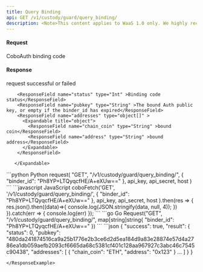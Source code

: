 ```yaml
---
title: Query Binding
api: GET /v1/custody/guard/query_binding/
description: <Note>This content applies to WaaS 1.0 only. We highly recommend that you upgrade to [WaaS 2.0](https://www.cobo.com/developers/v2/guides/overview/introduction).</Note> This endpoint returns a JSON response with the binding information for a given binder ID. The endpoint requires authentication and the user must have query permission. The binder ID is passed as a parameter in the GET request.
---
```


#### Request
<ParamField query="binder_id" type="String" required>CoboAuth binding code</ParamField>

#### Response
<ResponseField name="success" type="bool">request successful or failed</ResponseField>
   <ResponseField name="result" type="object">
      <Expandable title="object">

        <ResponseField name="status" type="Int" >Binding code status</ResponseField>
        <ResponseField name="pubkey" type="String" >The bound Auth public key, or empty if the binder_id has expired</ResponseField>
        <ResponseField name="addresses" type="object[]" >
          <Expandable title="object">
            <ResponseField name="chain_coin" type="String" >bound coin</ResponseField>
            <ResponseField name="address" type="String" >bound address</ResponseField>
          </Expandable>
        </ResponseField>

       </Expandable>
</ResponseField>

<RequestExample>
```python Python
request(
    "GET",
    "/v1/custody/guard/query_binding/",
    {
        "binder_id": "Ph8YP+LTQyqcfHE/A+eXUw=="
    },
    api_key, api_secret, host
)
```
```javascript JavaScript
coboFetch('GET', '/v1/custody/guard/query_binding/',
        {
            "binder_id": "Ph8YP+LTQyqcfHE/A+eXUw=="
        },
        api_key, api_secret, host
    ).then(res => {
        res.json().then((data)=>{
            console.log(JSON.stringify(data, null, 4));
        })
    }).catch(err => {
        console.log(err)
    });
```
```go Go
Request("GET", "/v1/custody/guard/query_binding/", map[string]string{
    "binder_id": "Ph8YP+LTQyqcfHE/A+eXUw=="
})
```
</RequestExample>

<ResponseExample>
```json
{
  "success": true,
  "result": {
    "status": 0,
    "pubkey": "480da241874516ca9a25b1776e2b3ce6d2d5ea184d9a83e28874e57d4a2786ea1db059aefb2093cf6665da68c5381cf401c128aa967927c3abc46c7545c90438",
    "addresses": [
      {
        "chain_coin": "ETH",
        "address": "0x123"
      }
      …
    ]
  }
}




```
</ResponseExample>
